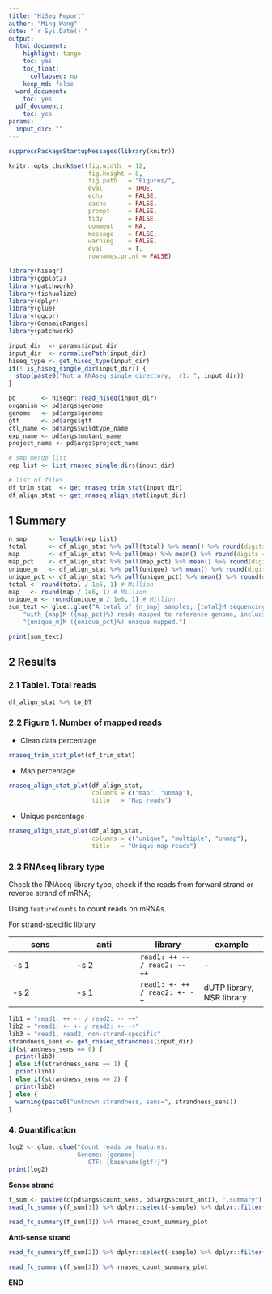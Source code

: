 ```yaml
---
title: "HiSeq Report"
author: "Ming Wang"
date: "`r Sys.Date()`"
output:
  html_document:
    highlight: tango
    toc: yes
    toc_float:
      collapsed: no
    keep_md: false
  word_document:
    toc: yes
  pdf_document:
    toc: yes
params:
  input_dir: ""
---
```


```r
suppressPackageStartupMessages(library(knitr))

knitr::opts_chunk$set(fig.width  = 12, 
                      fig.height = 8, 
                      fig.path   = "Figures/",
                      eval       = TRUE,
                      echo       = FALSE,
                      cache      = FALSE,
                      prompt     = FALSE,
                      tidy       = FALSE,
                      comment    = NA,
                      message    = FALSE,
                      warning    = FALSE,
                      eval       = T,
                      rownames.print = FALSE)
```

```r
library(hiseqr)
library(ggplot2)
library(patchwork)
library(fishualize)
library(dplyr)
library(glue)
library(ggcor)
library(GenomicRanges)
library(patchwork)
```

```r
input_dir  <- params$input_dir
input_dir  <- normalizePath(input_dir)
hiseq_type <- get_hiseq_type(input_dir)
if(! is_hiseq_single_dir(input_dir)) {
  stop(paste0("Not a RNAseq single directory, _r1: ", input_dir))
}
```

```r
pd       <- hiseqr::read_hiseq(input_dir)
organism <- pd$args$genome
genome   <- pd$args$genome
gtf      <- pd$args$gtf
ctl_name <- pd$args$wildtype_name
exp_name <- pd$args$mutant_name
project_name <- pd$args$project_name

# smp merge list
rep_list <- list_rnaseq_single_dirs(input_dir)

# list of files
df_trim_stat  <- get_rnaseq_trim_stat(input_dir)
df_align_stat <- get_rnaseq_align_stat(input_dir)
```

## 1 Summary

```r
n_smp      <- length(rep_list)
total      <- df_align_stat %>% pull(total) %>% mean() %>% round(digits = 0)
map        <- df_align_stat %>% pull(map) %>% mean() %>% round(digits = 0)
map_pct    <- df_align_stat %>% pull(map_pct) %>% mean() %>% round(digits = 0)
unique_m   <- df_align_stat %>% pull(unique) %>% mean() %>% round(digits = 0)
unique_pct <- df_align_stat %>% pull(unique_pct) %>% mean() %>% round(digits = 0)
total <- round(total / 1e6, 1) # Million
map   <- round(map / 1e6, 1) # Million
unique_m <- round(unique_m / 1e6, 1) # Million
sum_text <- glue::glue("A total of {n_smp} samples; {total}M sequencing depth; ",
    "with {map}M ({map_pct}%) reads mapped to reference genome, including",
    "{unique_m}M ({unique_pct}%) unique mapped.")

print(sum_text)
```

## 2 Results

### 2.1 Table1. Total reads

```r
df_align_stat %>% to_DT
```

### 2.2 Figure 1. Number of mapped reads

+ Clean data percentage

```r
rnaseq_trim_stat_plot(df_trim_stat)
```

+ Map percentage

```r
rnaseq_align_stat_plot(df_align_stat, 
                       columns = c("map", "unmap"),
                       title   = "Map reads")
```

+ Unique percentage

```r
rnaseq_align_stat_plot(df_align_stat, 
                       columns = c("unique", "multiple", "unmap"),
                       title   = "Unique map reads")
```


### 2.3 RNAseq library type

Check the RNAseq library type, check if the reads from forward strand or reverse strand of mRNA;

Using `featureCounts` to count reads on mRNAs.

For strand-specific library

| sens | anti | library | example | 
| -- | -- | -- | -- |
| -s 1 | -s 2 | `read1: ++ -- / read2: -- ++` | - | 
| -s 2 | -s 1 | `read1: +- ++ / read2: +- -+` | dUTP library, NSR library |


```r
lib1 = "read1: ++ -- / read2: -- ++"
lib2 = "read1: +- ++ / read2: +- -+"
lib3 = "read1, read2, non-strand-specific"
strandness_sens <- get_rnaseq_strandness(input_dir)
if(strandness_sens == 0) {
  print(lib3)
} else if(strandness_sens == 1) {
  print(lib1)
} else if(strandness_sens == 2) {
  print(lib2)
} else {
  warning(paste0("unknown strandness, sens=", strandness_sens))
}
```


### 4. Quantification

```r
log2 <- glue::glue("Count reads on features:
                   Genome: {genome}
                      GTF: {basename(gtf)}")
print(log2)
```

**Sense strand**

```r
f_sum <- paste0(c(pd$args$count_sens, pd$args$count_anti), ".summary")
read_fc_summary(f_sum[1]) %>% dplyr::select(-sample) %>% dplyr::filter(count > 0) %>% to_DT
```

```r
read_fc_summary(f_sum[1]) %>% rnaseq_count_summary_plot
```

**Anti-sense strand**

```r
read_fc_summary(f_sum[2]) %>% dplyr::select(-sample) %>% dplyr::filter(count > 0) %>% to_DT
```

```r
read_fc_summary(f_sum[2]) %>% rnaseq_count_summary_plot
```


**END**


